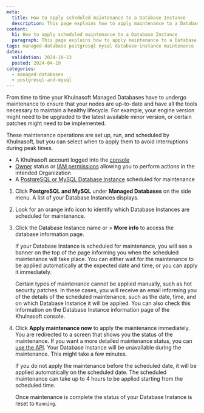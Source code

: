 ```yaml
---
meta:
  title: How to apply scheduled maintenance to a Database Instance
  description: This page explains how to apply maintenance to a Database Instance
content:
  h1: How to apply scheduled maintenance to a Database Instance
  paragraph: This page explains how to apply maintenance to a Database Instance
tags: managed-database postgresql mysql database-instance maintenance
dates:
  validation: 2024-10-23
  posted: 2024-04-19
categories:
  - managed-databases
  - postgresql-and-mysql
---
```


From time to time your Khulnasoft Managed Databases have to undergo maintenance to ensure that your nodes are up-to-date and have all the tools necessary to maintain a healthy lifecycle. For example, your engine version might need to be upgraded to the latest available minor version, or certain patches might need to be implemented.

These maintenance operations are set up, run, and scheduled by Khulnasoft, but you can select when to apply them to avoid interruptions during peak times.

<Macro id="requirements" />

- A Khulnasoft account logged into the [console](https://console.khulnasoft.com)
- [Owner](/identity-and-access-management/iam/concepts/#owner) status or [IAM permissions](/identity-and-access-management/iam/concepts/#permission) allowing you to perform actions in the intended Organization
- A [PostgreSQL or MySQL Database Instance](/managed-databases/postgresql-and-mysql/quickstart/) scheduled for maintenance

1. Click **PostgreSQL and MySQL** under **Managed Databases** on the side menu. A list of your Database Instances displays.
2. Look for an orange info icon to identify which Database Instances are scheduled for maintenance.
3. Click the Database Instance name or <Icon name="more" /> > **More info** to access the database information page.

    If your Database Instance is scheduled for maintenance, you will see a banner on the top of the page informing you when the scheduled maintenance will take place. You can either wait for the maintenance to be applied automatically at the expected date and time, or you can apply it immediately.

    <Message type="important">
      Certain types of maintenance cannot be applied manually, such as hot security patches. In these cases, you will receive an email informing you of the details of the scheduled maintenance, such as the date, time, and on which Database Instance it will be applied. You can also check this information on the Database Instance information page of the Khulnasoft console.
    </Message>


4. Click **Apply maintenance now** to apply the maintenance immediately. You are redirected to a screen that shows you the status of the maintenance. If you want a more detailed maintenance status, you can [use the API](https://www.khulnasoft.com/en/developers/api/managed-database-postgre-mysql/#path-database-instances-apply-database-instance-maintenance).
    <Message type="important">
      Your Database Instance will be unavailable during the maintenance. This might take a few minutes.
    </Message>

    <Message type="note">
      If you do not apply the maintenance before the scheduled date, it will be applied automatically on the scheduled date. The scheduled maintenance can take up to 4 hours to be applied starting from the scheduled time.
    </Message>

    Once maintenance is complete the status of your Database Instance is reset to `Running`.



